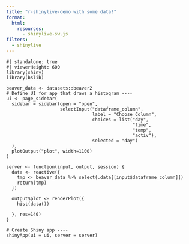 ```yaml
---
title: "r-shinylive-demo with some data!"
format:
  html:
    resources: 
      - shinylive-sw.js
filters:
  - shinylive
---
```


```shinylive-r
#| standalone: true
#| viewerHeight: 600
library(shiny)
library(bslib)

beaver_data <- datasets::beaver2
# Define UI for app that draws a histogram ----
ui <- page_sidebar(
  sidebar = sidebar(open = "open",
                    selectInput("dataframe_column",
                                label = "Choose Column",
                                choices = list("day",
                                               "time",
                                               "temp",
                                               "activ"),
                                selected = "day")
  ),
  plotOutput("plot", width=1100)
)

server <- function(input, output, session) {
  data <- reactive({
    tmp <- beaver_data %>% select(.data[[input$dataframe_column]])
    return(tmp)
  })
  
  output$plot <- renderPlot({
    hist(data())
   
  }, res=140)
}

# Create Shiny app ----
shinyApp(ui = ui, server = server)
```